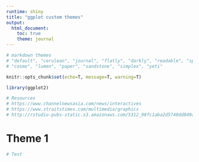 ---
runtime: shiny
title: "ggplot custom themes"
output: 
  html_document:
    toc: true
    theme: journal
---

```{r echo=FALSE}
# markdown themes
# "default", "cerulean", "journal", "flatly", "darkly", "readable", "spacelab", "united",
# "cosmo", "lumen", "paper", "sandstone", "simplex", "yeti"
```

```{r echo=FALSE}
knitr::opts_chunk$set(echo=T, message=T, warning=T)
```

```{r}
library(ggplot2)
```

```{r echo=FALSE}
# Resources
# https://www.channelnewsasia.com/news/interactives
# https://www.straitstimes.com/multimedia/graphics
# http://rstudio-pubs-static.s3.amazonaws.com/5312_98fc1aba2d5740dd849a5ab797cc2c8d.html
```

# Theme 1



```{r}
# Test
```